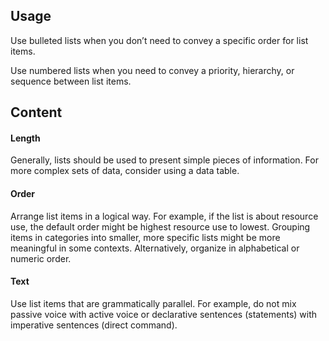 
## Usage

Use bulleted lists when you don’t need to convey a specific order for list items.

Use numbered lists when you need to convey a priority, hierarchy, or sequence between list items.

## Content

#### Length

Generally, lists should be used to present simple pieces of information. For more complex sets of data, consider using a data table.

#### Order

Arrange list items in a logical way. For example, if the list is about resource use, the default order might be highest resource use to lowest. Grouping items in categories into smaller, more specific lists might be more meaningful in some contexts. Alternatively, organize in alphabetical or numeric order.

#### Text

Use list items that are grammatically parallel. For example, do not mix passive voice with active voice or declarative sentences (statements) with imperative sentences (direct command).

<!--
```js
import { List, ListItem } from @un/react;
```

```js
<List>
  <ListItem title="Title of the item">First item</ListItem>
  <ListItem>Second item</ListItem>
  <ListItem>Third item</ListItem>
</List>
```
-->
